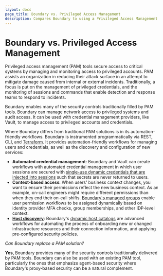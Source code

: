```yaml
---
layout: docs
page_title: Boundary vs. Privileged Access Management
description: Compares Boundary to using a Privileged Access Management (PAM) solution
---
```


# Boundary vs. Privileged Access Management

Privileged access management (PAM) tools secure access to critical systems by managing and monitoring access to privileged accounts.
PAM assists an organization in reducing their attack surface in an attempt to mitigate damage caused from internal or external incidents.
Traditionally, a focus is put on the management of privileged credentials, and the monitoring of sessions and commands that enable detection and response teams to respond to incidents.

Boundary enables many of the security controls traditionally filled by PAM tools.
Boundary can manage network access to privileged systems and audit access.
It can be used with credential management providers, like Vault, to manage access to privileged accounts and credentials.

Where Boundary differs from traditional PAM solutions is in its automation-friendly workflows.
Boundary is instrumented programmatically via REST, CLI, and [Terraform](https://registry.terraform.io/providers/hashicorp/boundary/latest/docs).
It provides automation-friendly workflows for managing users and credentials, as well as the discovery and configuration of new services:

- **Automated credential management**: Boundary and Vault can create workflows with automated credential management in which user sessions are secured with [single-use dynamic credentials that are injected into sessions](/boundary/tutorials/access-management/hcp-private-vault-cred-injection) such that secrets are never returned to users.
- **Context-based access**: When users' business context changes, you want to ensure their permissions reflect the new business context.
As an example, on-call engineers might require different permissions than when they end their on-call shifts.
[Boundary's managed groups](/boundary/tutorials/access-management/oidc-idp-groups) enable user permission workflows to be assigned dynamically based on identity provider MFA checks, group memberships, and other IDP-level context.
- **[Host discovery](/boundary/docs/concepts/host-discovery)**: Boundary's [dynamic host catalogs](/boundary/tutorials/access-management/aws-host-catalogs) are advanced workflows for automating the process of onboarding new or changed infrastructure resources and their connection information, and applying pre-configured security policies.

_Can Boundary replace a PAM solution?_

**Yes**, Boundary provides many of the security controls traditionally delivered by PAM tools.
Boundary can also be used with an existing PAM tool, particularly the ones that emphasize agent-based security where Boundary's proxy-based security can be a natural complement.